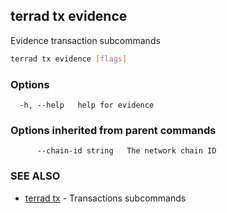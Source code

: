 ## terrad tx evidence

Evidence transaction subcommands

```sh Terrad
terrad tx evidence [flags]
```

### Options

```
  -h, --help   help for evidence
```

### Options inherited from parent commands

```
      --chain-id string   The network chain ID
```

### SEE ALSO

* [terrad tx](terrad_tx.md)	 - Transactions subcommands


